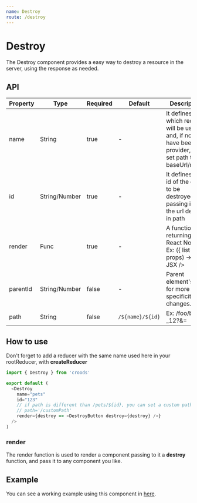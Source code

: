 ```yaml
---
name: Destroy
route: /destroy
---
```



# Destroy

The Destroy component provides a easy way to destroy a resource in the server, using the response as needed.

## API

| Property | Type          | Required | Default          | Description                                                                                              |
| -------- | ------------- | -------- | ---------------- | -------------------------------------------------------------------------------------------------------- |
| name     | String        | true     | -                | It defines which reducer will be used and, if no path have been provider, will set path to baseUrl/name. |
| id       | String/Number | true     | -                | It defines the id of the entry to be destroyed, passing it in the url defined in path                    |
| render   | Func          | true     | -                | A function returning a React Node. Ex: ({ list }, props) -> < JSX />                                     |
| parentId | String/Number | false    | -                | Parent element's Id, for more specificity in changes.                                                    |
| path     | String        | false    | `/${name}/${id}` | Ex: /foo/bar-\_12?&=                                                                                     |

## How to use

Don't forget to add a reducer with the same name used here in your rootReducer, with **createReducer**

```javascript
import { Destroy } from 'croods'

export default (
  <Destroy
    name="pets"
    id="123"
    // if path is different than /pets/${id}, you can set a custom path like so:
    // path='/customPath'
    render={destroy => <DestroyButton destroy={destroy} />}
  />
)
```

### render

The render function is used to render a component passing to it a **destroy** function, and
pass it to any component you like.

## Example

You can see a working example using this component in [here](https://github.com/SeasonedSoftware/croods/blob/master/example/src/colors/Destroy.js).

